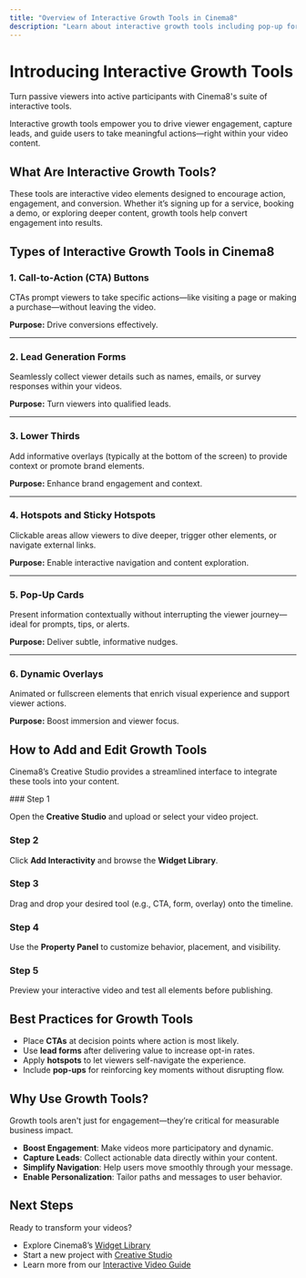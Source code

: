 ---
title: "Overview of Interactive Growth Tools in Cinema8"
description: "Learn about interactive growth tools including pop-up forms, overlays, and quizzes to boost engagement and generate leads. Visit Cinema8."
---



# Introducing Interactive Growth Tools

<Callout type="info">
Turn passive viewers into active participants with Cinema8's suite of interactive tools.
</Callout>

Interactive growth tools empower you to drive viewer engagement, capture leads, and guide users to take meaningful actions—right within your video content.

## What Are Interactive Growth Tools?

These tools are interactive video elements designed to encourage action, engagement, and conversion. Whether it’s signing up for a service, booking a demo, or exploring deeper content, growth tools help convert engagement into results.

## Types of Interactive Growth Tools in Cinema8

<Steps>

### 1. Call-to-Action (CTA) Buttons

CTAs prompt viewers to take specific actions—like visiting a page or making a purchase—without leaving the video.

**Purpose:** Drive conversions effectively.

---

### 2. Lead Generation Forms

Seamlessly collect viewer details such as names, emails, or survey responses within your videos.

**Purpose:** Turn viewers into qualified leads.

---

### 3. Lower Thirds

Add informative overlays (typically at the bottom of the screen) to provide context or promote brand elements.

**Purpose:** Enhance brand engagement and context.

---

### 4. Hotspots and Sticky Hotspots

Clickable areas allow viewers to dive deeper, trigger other elements, or navigate external links.

**Purpose:** Enable interactive navigation and content exploration.

---

### 5. Pop-Up Cards

Present information contextually without interrupting the viewer journey—ideal for prompts, tips, or alerts.

**Purpose:** Deliver subtle, informative nudges.

---

### 6. Dynamic Overlays

Animated or fullscreen elements that enrich visual experience and support viewer actions.

**Purpose:** Boost immersion and viewer focus.

</Steps>

## How to Add and Edit Growth Tools

Cinema8’s Creative Studio provides a streamlined interface to integrate these tools into your content.

<Steps>
### Step 1

Open the **Creative Studio** and upload or select your video project.

### Step 2

Click **Add Interactivity** and browse the **Widget Library**.

### Step 3

Drag and drop your desired tool (e.g., CTA, form, overlay) onto the timeline.

### Step 4

Use the **Property Panel** to customize behavior, placement, and visibility.

### Step 5

Preview your interactive video and test all elements before publishing.

</Steps>

## Best Practices for Growth Tools

- Place **CTAs** at decision points where action is most likely.
- Use **lead forms** after delivering value to increase opt-in rates.
- Apply **hotspots** to let viewers self-navigate the experience.
- Include **pop-ups** for reinforcing key moments without disrupting flow.

## Why Use Growth Tools?

<Callout type="important">
Growth tools aren't just for engagement—they’re critical for measurable business impact.
</Callout>

- **Boost Engagement**: Make videos more participatory and dynamic.
- **Capture Leads**: Collect actionable data directly within your content.
- **Simplify Navigation**: Help users move smoothly through your message.
- **Enable Personalization**: Tailor paths and messages to user behavior.

## Next Steps

Ready to transform your videos?

- Explore Cinema8’s [Widget Library](#)
- Start a new project with [Creative Studio](#)
- Learn more from our [Interactive Video Guide](#)
